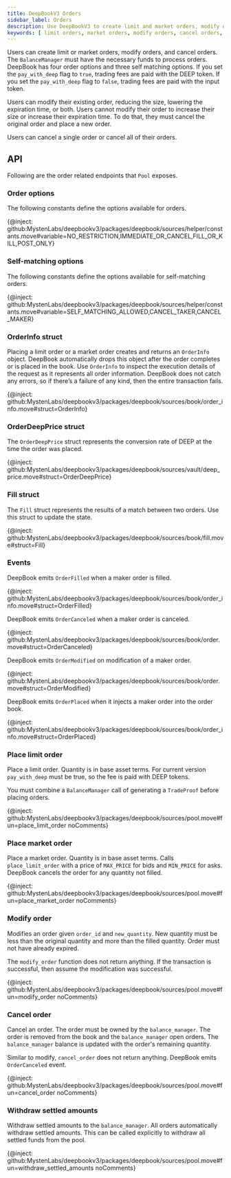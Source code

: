 ```yaml
---
title: DeepBookV3 Orders
sidebar_label: Orders
description: Use DeepBookV3 to create limit and market orders, modify orders, or cancel orders. 
keywords: [ limit orders, market orders, modify orders, cancel orders, balancemanager, deepbookv3, pay_with_deep, DEEP token, reduce order size, lower expiration time, order options, self-matching options, orderinfo, orderdeepprice, fill, events, place market order, withdraw amount, withdraw settled amount ]
---
```


Users can create limit or market orders, modify orders, and cancel orders. The `BalanceManager` must have the necessary funds to process orders. DeepBook has four order options and three self matching options. If you set the `pay_with_deep` flag to `true`, trading fees are paid with the DEEP token. If you set the `pay_with_deep` flag to `false`, trading fees are paid with the input token.

Users can modify their existing order, reducing the size, lowering the expiration time, or both. Users cannot modify their order to increase their size or increase their expiration time. To do that, they must cancel the original order and place a new order.

Users can cancel a single order or cancel all of their orders.

## API

Following are the order related endpoints that `Pool` exposes.

### Order options

The following constants define the options available for orders.

{@inject: github:MystenLabs/deepbookv3/packages/deepbook/sources/helper/constants.move#variable=NO_RESTRICTION,IMMEDIATE_OR_CANCEL,FILL_OR_KILL,POST_ONLY}

### Self-matching options

The following constants define the options available for self-matching orders.

{@inject: github:MystenLabs/deepbookv3/packages/deepbook/sources/helper/constants.move#variable=SELF_MATCHING_ALLOWED,CANCEL_TAKER,CANCEL_MAKER}

### OrderInfo struct

Placing a limit order or a market order creates and returns an `OrderInfo` object. DeepBook automatically drops this object after the order completes or is placed in the book. Use `OrderInfo` to inspect the execution details of the request as it represents all order information. DeepBook does not catch any errors, so if there’s a failure of any kind, then the entire transaction fails.

{@inject: github:MystenLabs/deepbookv3/packages/deepbook/sources/book/order_info.move#struct=OrderInfo}

### OrderDeepPrice struct

The `OrderDeepPrice` struct represents the conversion rate of DEEP at the time the order was placed.

{@inject: github:MystenLabs/deepbookv3/packages/deepbook/sources/vault/deep_price.move#struct=OrderDeepPrice}

### Fill struct

The `Fill` struct represents the results of a match between two orders. Use this struct to update the state.

{@inject: github:MystenLabs/deepbookv3/packages/deepbook/sources/book/fill.move#struct=Fill}

### Events

DeepBook emits `OrderFilled` when a maker order is filled.

{@inject: github:MystenLabs/deepbookv3/packages/deepbook/sources/book/order_info.move#struct=OrderFilled}

DeepBook emits `OrderCanceled` when a maker order is canceled.

{@inject: github:MystenLabs/deepbookv3/packages/deepbook/sources/book/order.move#struct=OrderCanceled}

DeepBook emits `OrderModified` on modification of a maker order.

{@inject: github:MystenLabs/deepbookv3/packages/deepbook/sources/book/order.move#struct=OrderModified}

DeepBook emits `OrderPlaced` when it injects a maker order into the order book.

{@inject: github:MystenLabs/deepbookv3/packages/deepbook/sources/book/order_info.move#struct=OrderPlaced}

### Place limit order

Place a limit order. Quantity is in base asset terms. For current version `pay_with_deep` must be true, so the 
fee is paid with DEEP tokens. 

You must combine a `BalanceManager` call of generating a `TradeProof` before placing orders.

{@inject: github:MystenLabs/deepbookv3/packages/deepbook/sources/pool.move#fun=place_limit_order noComments}

### Place market order

Place a market order. Quantity is in base asset terms. Calls `place_limit_order` with a price of `MAX_PRICE` for bids and `MIN_PRICE` for asks. DeepBook cancels the order for any quantity not filled.

{@inject: github:MystenLabs/deepbookv3/packages/deepbook/sources/pool.move#fun=place_market_order noComments}

### Modify order

Modifies an order given `order_id` and `new_quantity`. New quantity must be less than the original quantity and more than the filled quantity. Order must not have already expired.

The `modify_order` function does not return anything. If the transaction is successful, then assume the modification was successful.

{@inject: github:MystenLabs/deepbookv3/packages/deepbook/sources/pool.move#fun=modify_order noComments}

### Cancel order

Cancel an order. The order must be owned by the `balance_manager`. The order is removed from the book and the `balance_manager` open orders. The `balance_manager` balance is updated with the order's remaining quantity.

Similar to modify, `cancel_order` does not return anything. DeepBook emits `OrderCanceled` event.

{@inject: github:MystenLabs/deepbookv3/packages/deepbook/sources/pool.move#fun=cancel_order noComments}

### Withdraw settled amounts

Withdraw settled amounts to the `balance_manager`. All orders automatically withdraw settled amounts. This can be called explicitly to withdraw all settled funds from the pool.

{@inject: github:MystenLabs/deepbookv3/packages/deepbook/sources/pool.move#fun=withdraw_settled_amounts noComments}
